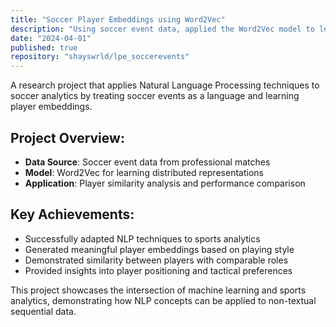 ```yaml
---
title: "Soccer Player Embeddings using Word2Vec"
description: "Using soccer event data, applied the Word2Vec model to learn and compare embedding representations for soccer players and actions."
date: "2024-04-01"
published: true
repository: "shayswrld/lpe_soccerevents"
---
```


A research project that applies Natural Language Processing techniques to soccer analytics by treating soccer events as a language and learning player embeddings.

## Project Overview:
- **Data Source**: Soccer event data from professional matches
- **Model**: Word2Vec for learning distributed representations
- **Application**: Player similarity analysis and performance comparison

## Key Achievements:
- Successfully adapted NLP techniques to sports analytics
- Generated meaningful player embeddings based on playing style
- Demonstrated similarity between players with comparable roles
- Provided insights into player positioning and tactical preferences

This project showcases the intersection of machine learning and sports analytics, demonstrating how NLP concepts can be applied to non-textual sequential data.